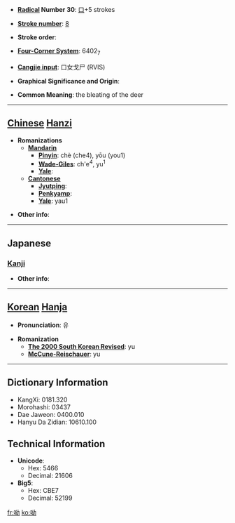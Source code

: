 * '''[[Wiktionary:Chinese radical index| Radical]] Number 30''': [[Wiktionary:Chinese radical index 口|口]]+5 strokes

* '''[[Wiktionary:Chinese total strokes index|Stroke number]]''': [[Wiktionary:Chinese total strokes index 8|8]]

* '''Stroke order''': 

* '''[[Wiktionary:Chinese four corner index|Four-Corner System]]''': 6402<sub>7</sub>

* '''[[Wiktionary:Chinese Cangjie index|Cangjie input]]''': 口女戈尸 (RVIS)

* '''Graphical Significance and Origin''': 

* '''Common Meaning''': the bleating of the deer

----

== [[Chinese]] [[Hanzi]] ==

* '''Romanizations'''
** '''[[Mandarin]]'''
*** '''[[Pinyin]]''': chè (che4), yōu (you1)
*** '''[[Wade-Giles]]''': ch'e<sup>4</sup>, yu<sup>1</sup>
*** '''[[Yale]]''': 
** '''[[Cantonese]]'''
*** '''[[Jyutping]]''':
*** '''[[Penkyamp]]''': 
*** '''[[Yale]]''': yau1

* '''Other info''': 

----

==Japanese==
===[[Kanji]]===
{{kanji|on readings=[[いう]] (iu), [[ゆ]] (yu), [[あう]] (au), [[えう]] (eu)
|kun readings=[[むせぶ]] (musebu), [[さけぶ]] (sakebu)
}}

* '''Other info''':  

----

== [[Korean]] [[Hanja]] ==

* '''Pronunciation''': 유

* '''Romanization'''
** '''[[The 2000 South Korean Revised Romanization|The 2000 South Korean Revised]]''': yu
** '''[[McCune-Reischauer]]''': yu

----

== Dictionary Information ==

* KangXi: 0181.320
* Morohashi: 03437
* Dae Jaweon: 0400.010
* Hanyu Da Zidian: 10610.100

== Technical Information ==

* '''Unicode''':
** Hex: 5466
** Decimal: 21606
* '''Big5''':
** Hex: CBE7
** Decimal: 52199

[[fr:呦]]
[[ko:呦]]